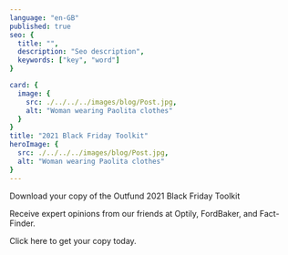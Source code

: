 ```yaml
---
language: "en-GB"
published: true
seo: {
  title: "",
  description: "Seo description",
  keywords: ["key", "word"]
}

card: {
  image: {
    src: ./../../../images/blog/Post.jpg,
    alt: "Woman wearing Paolita clothes"
  }
}
title: "2021 Black Friday Toolkit"
heroImage: {
  src: ./../../../images/blog/Post.jpg,
  alt: "Woman wearing Paolita clothes"
}
---
```


Download your copy of the Outfund 2021 Black Friday Toolkit

Receive expert opinions from our friends at Optily, FordBaker, and Fact-Finder.

Click here to get your copy today.